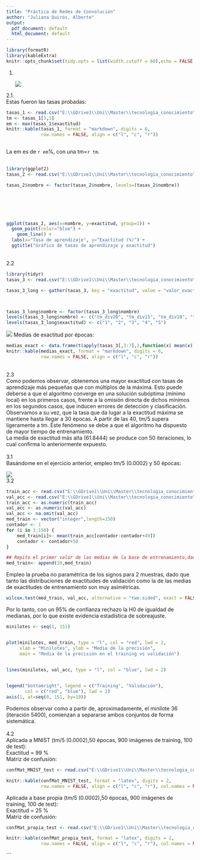 ```yaml
---
title: "Práctica de Redes de Convolución"
author: "Juliana Quirós, Alberto"
output:
  pdf_document: default
  html_document: default
---
```


```r
library(formatR)
library(kableExtra)
knitr::opts_chunk$set(tidy.opts = list(width.cutoff = 60),echo = FALSE,tidy=TRUE, warning=FALSE, out.width = "70%")
```

1.  \

    ![](diagrama/diagrama.png)

2.1.\
Estas fueron las tasas probadas:

```r
tasas_1 <- read.csv("E:\\GDrive1\\Uni\\Master\\tecnologia_conocimiento\\practicas\\convolucional\\2.1_tasas1.csv",sep=";", header=TRUE)
tm <- tasas_1[3,1]
em <- max(tasas_1$exactitud)
knitr::kable(tasas_1, format = "markdown", digits = 6, 
             row.names = FALSE, align = c("l", "c", "r"))
             
```

La em es de `r em`%, con una tm=`r tm`.\
\

```r
library(ggplot2)
tasas_2 <- read.csv("E:\\GDrive1\\Uni\\Master\\tecnologia_conocimiento\\practicas\\convolucional\\2.1_tasas2.csv",sep=";", header=TRUE)

tasas_2$nombre <- factor(tasas_2$nombre, levels=(tasas_2$nombre))


             
```

\

```r
ggplot(tasas_2, aes(x=nombre, y=exactitud, group=1)) + 
  geom_point(color="blue") +
	geom_line() +
  labs(x="Tasa de aprendizaje", y="Exactitud (%)") +
  ggtitle("Gráfico de tasas de aprendizaje y exactitud")
```

\
2.2\

```r
library(tidyr)
tasas_3 <- read.csv("E:\\GDrive1\\Uni\\Master\\tecnologia_conocimiento\\practicas\\convolucional\\2.2_tasas.csv",sep=";", header=TRUE)

tasas_3_long <- gather(tasas_3, key = "exactitud", value = "valor_exactitud", exactitud_10:exactitud_50, factor_key = TRUE)



tasas_3_long$nombre <- factor(tasas_3_long$nombre)
levels(tasas_3_long$nombre) <- c("tm_div20", "tm_div15", "tm_div10", "tm_div5", "tm", "tm_5", "tm_10", "tm_15", "tm_20")
levels(tasas_3_long$exactitud) <- c("1", "2", "3", "4", "5")

```

![](2.2_plot.png) Medias de exactitud por épocas:\

```r
medias_exact <- data.frame(t(apply(tasas_3[,3:7],2,function(x) mean(x))))
knitr::kable(medias_exact, format = "markdown", digits = 6, 
             row.names = FALSE, align = c("l", "c", "r"))
```

\
2.3\
Como podemos observar, obtenemos una mayor exactitud con tasas de aprendizaje más pequeñas que con múltiplos de la máxima. Esto puede deberse a que el algoritmo converge en una solución subóptima (mínimo local) en los primeros casos, frente a la omisión directa de dichos mínimos en los segundos casos, que inducen errores de detección y clasificación.\
Observamos a su vez, que la tasa que da lugar a la exactitud máxima se mantiene hasta llegar a 30 épocas. A partir de las 40, tm/5 supera ligeramente a tm. Este fenómeno se debe a que el algoritmo ha dispuesto de mayor tiempo de entrenamiento.\
La media de exactitud más alta (61.8444) se produce con 50 iteraciones, lo cual confirma lo anteriormente expuesto.\
\
3.1\
Basándome en el ejercicio anterior, empleo tm/5 (0.0002) y 50 épocas:

![](learning_curve.png)\
3.2\

```r
train_acc <- read.csv("E:\\GDrive1\\Uni\\Master\\tecnologia_conocimiento\\practicas\\convolucional\\train_data.csv", header=FALSE,sep=",", dec=".")
val_acc <- read.csv("E:\\GDrive1\\Uni\\Master\\tecnologia_conocimiento\\practicas\\convolucional\\validation_data.csv", header=FALSE,sep=",",dec=".")
train_acc <- as.numeric(train_acc)
val_acc <- as.numeric(val_acc)
val_acc <- na.omit(val_acc)
med_train <- vector("integer",length=150)
contador <- 1
for (i in 1:150) {
	med_train[i]<- mean(train_acc[contador:contador+49])
	contador <- contador+50
}

## Repito el primer valor de las medias de la base de entrenamiento,dado que las validaciones comienzan previo al primer promediado.
med_train<- append(10,med_train)
```

Empleo la prueba no paramétrica de los signos para 2 muestras, dado que tanto las distribuciones de exactitudes de validación como la de las medias de exactitudes de entrenamiento son muy asimétricas.\

```r
wilcox.test(med_train, val_acc, alternative = "two.sided", exact = FALSE, correct = FALSE)
```

Por lo tanto, con un 95% de confianza rechazo la H0 de igualdad de medianas, por lo que existe evidencia estadística de sobreajuste.\

```r

minilotes <- seq(1, 151)


plot(minilotes, med_train, type = "l", col = "red", lwd = 2,
     xlab = "Minilotes", ylab = "Media de la precisión",
     main = "Media de la precisión en el training vs validación")
     

lines(minilotes, val_acc, type = "l", col = "blue", lwd = 2)


legend("bottomright", legend = c("Training", "Validación"),
       col = c("red", "blue"), lwd = 2)
axis(1, at=seq(0, 151, by=10))

```

Podemos observar como a partir de, aproximadamente, el minilote 36 (iteración 5400), comienzan a separarse ambos conjuntos de forma sistemática.\
\
4.2\
Aplicada a MNIST (tm/5 (0.0002),50 épocas, 900 imágenes de training, 100 de test):\
Exactitud = 99 %\
Matriz de confusión:\

```r
confMat_MNIST_test <- read.csv("E:\\GDrive1\\Uni\\Master\\tecnologia_conocimiento\\practicas\\convolucional\\confMat_MNIST_test.csv", header=FALSE,sep=",")

knitr::kable(confMat_MNIST_test, format = "latex", digits = 2, 
             row.names = FALSE, align = c("l", "c", "r"), col.names = NULL)
```
Aplicada a base propia (tm/5 (0.0002),50 épocas, 900 imágenes de training, 100 de test):\
Exactitud =  25 %\
Matriz de confusión:\
```r
confMat_propia_test <- read.csv("E:\\GDrive1\\Uni\\Master\\tecnologia_conocimiento\\practicas\\convolucional\\confMat_propia_test.csv", header=FALSE,sep=",")

knitr::kable(confMat_propia_test, format = "latex", digits = 2, 
             row.names = FALSE, align = c("l", "c", "r"), col.names = NULL)
```


\`\`\`
